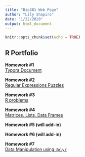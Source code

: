 ```yaml
---
title: "Bio381 Web Page"
author: "Lily Shapiro"
date: "1/22/2020"
output: html_document
---
```


```r
knitr::opts_chunk$set(echo = TRUE)
```

## R Portfolio 

**Homework #1**     
[Typora Document](Practice.html)

**Homework #2**
<br/>
[Regular Expressions Puzzles](HW3.html)

**Homework #3**
<br/>
[R problems](HW-4.html)

**Homework #4**
<br/>
[Matrices, Lists, Data Frames](HW-5.html)

**Homework #5 (will add-in)**

**Homework #6 (will add-in)**

**Homework #7**
<br/>
[Data Manipulation using `dplyr`](HW-8.html)

